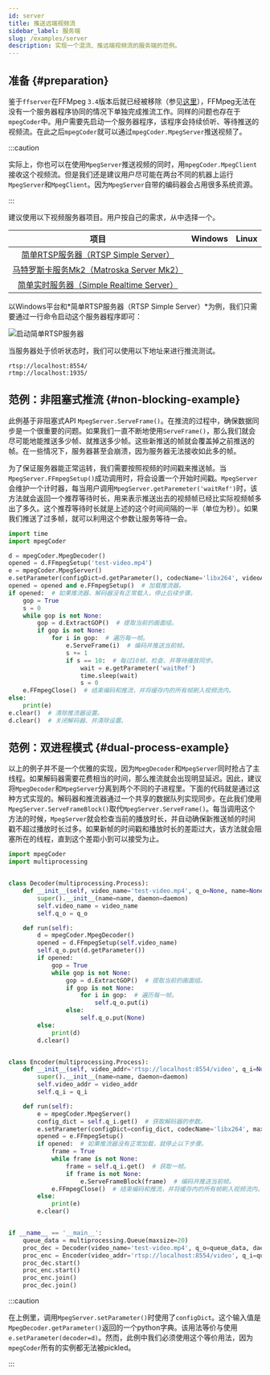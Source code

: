```yaml
---
id: server
title: 推送远端视频流
sidebar_label: 服务端
slug: /examples/server
description: 实现一个混流、推远端视频流的服务端的范例。
---
```




## 准备 {#preparation}

鉴于`ffserver`在FFMpeg `3.4`版本后就已经被移除（参见[这里<IconExternalLink/>][link-ffserver]），FFMpeg无法在没有一个服务器程序协同的情况下单独完成推流工作。同样的问题也存在于`mpegCoder`中。用户需要先启动一个服务器程序，该程序会持续侦听、等待推送的视频流。在此之后`mpegCoder`就可以通过`mpegCoder.MpegServer`推送视频了。

:::caution

实际上，你也可以在使用`MpegServer`推送视频的同时，用`mpegCoder.MpegClient`接收这个视频流。但是我们还是建议用户尽可能在两台不同的机器上运行`MpegServer`和`MpegClient`。因为`MpegServer`自带的编码器会占用很多系统资源。

:::

建议使用以下视频服务器项目。用户按自己的需求，从中选择一个。

| 项目 | Windows | Linux |
| :-----: | :-----: | :-----: |
| [简单RTSP服务器（RTSP Simple Server）<IconExternalLink/>][git-rtsp-simple-server] | <InlineIcon icon={vsiCheckIcon}/> | <InlineIcon icon={vsiCheckIcon}/> |
| [马特罗斯卡服务Mk2（Matroska Server Mk2）<IconExternalLink/>][git-mkvserver_mk2] | <InlineIcon icon={vsiCloseIcon}/> | <InlineIcon icon={vsiCheckIcon}/> |
| [简单实时服务器（Simple Realtime Server）<IconExternalLink/>][git-srs] | <InlineIcon icon={vsiCloseIcon}/> | <InlineIcon icon={vsiCheckIcon}/> |

以Windows平台和*简单RTSP服务器（RTSP Simple Server）*为例，我们只需要通过一行命令启动这个服务器程序即可：

<p>
  <img
    style={{'maxWidth': '800px', 'width': '100%'}}
    src={ServerImg} alt="启动简单RTSP服务器"
  />
</p>

当服务器处于侦听状态时，我们可以使用以下地址来进行推流测试。

```shell
rtsp://localhost:8554/
rtmp://localhost:1935/
```

## 范例：非阻塞式推流 {#non-blocking-example}

此例基于非阻塞式API `MpegServer.ServeFrame()`。在推流的过程中，确保数据同步是一个很重要的问题。如果我们一直不断地使用`ServeFrame()`，那么我们就会尽可能地能推送多少帧、就推送多少帧。这些新推送的帧就会覆盖掉之前推送的帧。在一些情况下，服务器甚至会崩溃，因为服务器无法接收如此多的帧。

为了保证服务器能正常运转，我们需要按照视频的时间戳来推送帧。当`MpegServer.FFmpegSetup()`成功调用时，将会设置一个开始时间戳。`MpegServer`会维护一个计时器，每当用户调用`MpegServer.getParemeter('waitRef')`时，该方法就会返回一个推荐等待时长，用来表示推送出去的视频帧已经比实际视频帧多出了多久。这个推荐等待时长就是上述的这个时间间隔的一半（单位为秒）。如果我们推送了过多帧，就可以利用这个参数让服务等待一会。

```python {16,19-20} title="server-non-blocking.py" showLineNumbers
import time
import mpegCoder

d = mpegCoder.MpegDecoder()
opened = d.FFmpegSetup('test-video.mp4')
e = mpegCoder.MpegServer()
e.setParameter(configDict=d.getParameter(), codecName='libx264', videoAddress='rtsp://localhost:8554/video')  # 从解码器继承绝大多数设置。
opened = opened and e.FFmpegSetup()  # 加载推流器。
if opened:  # 如果推流器、解码器没有正常载入，停止后续步骤。
    gop = True
    s = 0
    while gop is not None:
        gop = d.ExtractGOP()  # 提取当前的画面组。
        if gop is not None:
            for i in gop:  # 遍历每一帧。
                e.ServeFrame(i)  # 编码并推送当前帧。
                s += 1
                if s == 10:  # 每过10帧，检查、并等待播放同步。
                    wait = e.getParameter('waitRef')
                    time.sleep(wait)
                    s = 0
    e.FFmpegClose()  # 结束编码和推流，并将缓存内的所有帧刷入视频流内。
else:
    print(e)
e.clear()  # 清除推流器设置。
d.clear()  # 关闭解码器、并清除设置。
```

## 范例：双进程模式 {#dual-process-example}

以上的例子并不是一个优雅的实现，因为`MpegDecoder`和`MpegServer`同时抢占了主线程。如果解码器需要花费相当的时间，那么推流就会出现明显延迟。因此，建议将`MpegDecoder`和`MpegServer`分离到两个不同的子进程里。下面的代码就是通过这种方式实现的。解码器和推流器通过一个共享的数据队列实现同步。在此我们使用`MpegServer.ServeFrameBlock()`取代`MpegServer.ServeFrame()`。每当调用这个方法的时候，`MpegServer`就会检查当前的播放时长，并自动确保新推送帧的时间戳不超过播放时长过多。如果新帧的时间戳和播放时长的差距过大，该方法就会阻塞所在的线程，直到这个差距小到可以接受为止。

```python {14,21,23,37,43,45} title="server-dual-procs.py" showLineNumbers
import mpegCoder
import multiprocessing


class Decoder(multiprocessing.Process):
    def __init__(self, video_name='test-video.mp4', q_o=None, name=None, daemon=None):
        super().__init__(name=name, daemon=daemon)
        self.video_name = video_name
        self.q_o = q_o

    def run(self):
        d = mpegCoder.MpegDecoder()
        opened = d.FFmpegSetup(self.video_name)
        self.q_o.put(d.getParameter())
        if opened:
            gop = True
            while gop is not None:
                gop = d.ExtractGOP()  # 提取当前的画面组。
                if gop is not None:
                    for i in gop:  # 遍历每一帧。
                        self.q_o.put(i)
                else:
                    self.q_o.put(None)
        else:
            print(d)
        d.clear()


class Encoder(multiprocessing.Process):
    def __init__(self, video_addr='rtsp://localhost:8554/video', q_i=None, name=None, daemon=None):
        super().__init__(name=name, daemon=daemon)
        self.video_addr = video_addr
        self.q_i = q_i

    def run(self):
        e = mpegCoder.MpegServer()
        config_dict = self.q_i.get()  # 获取解码器的参数。
        e.setParameter(configDict=config_dict, codecName='libx264', maxBframe=16, videoAddress=self.video_addr)
        opened = e.FFmpegSetup()
        if opened:  # 如果推流器没有正常加载，就停止以下步骤。
            frame = True
            while frame is not None:
                frame = self.q_i.get()  # 获取一帧。
                if frame is not None:
                    e.ServeFrameBlock(frame)  # 编码并推送当前帧。
            e.FFmpegClose()  # 结束编码和推流，并将缓存内的所有帧刷入视频流内。
        else:
            print(e)
        e.clear()


if __name__ == '__main__':
    queue_data = multiprocessing.Queue(maxsize=20)
    proc_dec = Decoder(video_name='test-video.mp4', q_o=queue_data, daemon=True)
    proc_enc = Encoder(video_addr='rtsp://localhost:8554/video', q_i=queue_data, daemon=True)
    proc_dec.start()
    proc_enc.start()
    proc_enc.join()
    proc_dec.join()
```

:::caution

在上例里，调用`MpegServer.setParameter()`时使用了`configDict`。这个输入值是`MpegDecoder.getParameter()`返回的一个python字典。该用法等价与使用`e.setParameter(decoder=d)`。然而，此例中我们必须使用这个等价用法，因为`mpegCoder`所有的实例都无法被pickled。

:::

[link-ffserver]:https://trac.ffmpeg.org/wiki/ffserver "ffserver"
[git-rtsp-simple-server]:https://github.com/aler9/rtsp-simple-server "RTSP Simple Server"
[git-mkvserver_mk2]:https://github.com/klaxa/mkvserver_mk2/blob/master/Makefile "Matroska Server Mk2"
[git-srs]:https://ossrs.net/releases "Simple Realtime Server"
